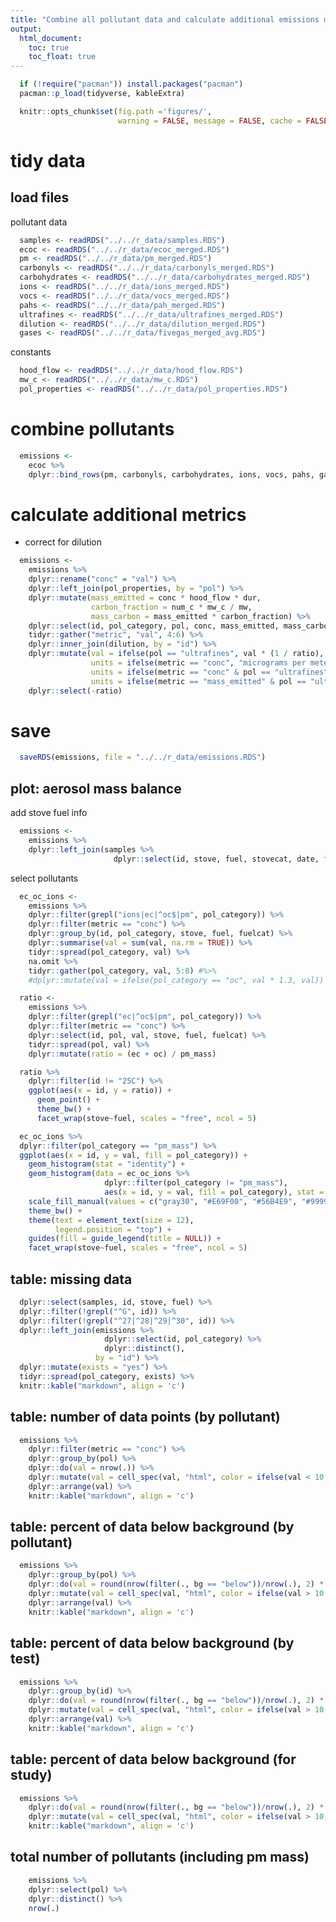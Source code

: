 ```yaml
---
title: "Combine all pollutant data and calculate additional emissions metrics"
output:
  html_document:
    toc: true
    toc_float: true
---
```


```r
  if (!require("pacman")) install.packages("pacman")
  pacman::p_load(tidyverse, kableExtra)
```

```r
  knitr::opts_chunk$set(fig.path ='figures/',
                        warning = FALSE, message = FALSE, cache = FALSE)
```

# tidy data

## load files

pollutant data

```r
  samples <- readRDS("../../r_data/samples.RDS")
  ecoc <- readRDS("../../r_data/ecoc_merged.RDS")
  pm <- readRDS("../../r_data/pm_merged.RDS")
  carbonyls <- readRDS("../../r_data/carbonyls_merged.RDS")
  carbohydrates <- readRDS("../../r_data/carbohydrates_merged.RDS")
  ions <- readRDS("../../r_data/ions_merged.RDS")
  vocs <- readRDS("../../r_data/vocs_merged.RDS")
  pahs <- readRDS("../../r_data/pah_merged.RDS")
  ultrafines <- readRDS("../../r_data/ultrafines_merged.RDS")
  dilution <- readRDS("../../r_data/dilution_merged.RDS")
  gases <- readRDS("../../r_data/fivegas_merged_avg.RDS")
```

constants

```r
  hood_flow <- readRDS("../../r_data/hood_flow.RDS")
  mw_c <- readRDS("../../r_data/mw_c.RDS")
  pol_properties <- readRDS("../../r_data/pol_properties.RDS")
```

# combine pollutants

```r
  emissions <-
    ecoc %>%
    dplyr::bind_rows(pm, carbonyls, carbohydrates, ions, vocs, pahs, gases, ultrafines)
```

# calculate additional metrics

* correct for dilution

```r
  emissions <- 
    emissions %>%
    dplyr::rename("conc" = "val") %>%
    dplyr::left_join(pol_properties, by = "pol") %>%
    dplyr::mutate(mass_emitted = conc * hood_flow * dur,
                  carbon_fraction = num_c * mw_c / mw,
                  mass_carbon = mass_emitted * carbon_fraction) %>%
    dplyr::select(id, pol_category, pol, conc, mass_emitted, mass_carbon, qc, bg) %>%
    tidyr::gather("metric", "val", 4:6) %>%
    dplyr::inner_join(dilution, by = "id") %>%
    dplyr::mutate(val = ifelse(pol == "ultrafines", val * (1 / ratio), val),
                  units = ifelse(metric == "conc", "micrograms per meter cubed", "micrograms"),
                  units = ifelse(metric == "conc" & pol == "ultrafines", "number per meter cubed", units),
                  units = ifelse(metric == "mass_emitted" & pol == "ultrafines", "number per meter cubed", units)) %>%
    dplyr::select(-ratio)
```

# save

```r
  saveRDS(emissions, file = "../../r_data/emissions.RDS")
```

## plot: aerosol mass balance

add stove fuel info

```r
  emissions <-
    emissions %>%
    dplyr::left_join(samples %>%
                       dplyr::select(id, stove, fuel, stovecat, date, fuelcat), by = "id")
```

select pollutants

```r
  ec_oc_ions <-
    emissions %>%
    dplyr::filter(grepl("ions|ec|^oc$|pm", pol_category)) %>%
    dplyr::filter(metric == "conc") %>%
    dplyr::group_by(id, pol_category, stove, fuel, fuelcat) %>%
    dplyr::summarise(val = sum(val, na.rm = TRUE)) %>%
    tidyr::spread(pol_category, val) %>%
    na.omit %>%
    tidyr::gather(pol_category, val, 5:8) #%>%
    #dplyr::mutate(val = ifelse(pol_category == "oc", val * 1.3, val))
```

```r
  ratio <-
    emissions %>%
    dplyr::filter(grepl("ec|^oc$|pm", pol_category)) %>%
    dplyr::filter(metric == "conc") %>%
    dplyr::select(id, pol, val, stove, fuel, fuelcat) %>%
    tidyr::spread(pol, val) %>%
    dplyr::mutate(ratio = (ec + oc) / pm_mass)
```

```r
  ratio %>%
    dplyr::filter(id != "25C") %>%
    ggplot(aes(x = id, y = ratio)) +
      geom_point() + 
      theme_bw() +
      facet_wrap(stove~fuel, scales = "free", ncol = 5)
```

```r
  ec_oc_ions %>%
  dplyr::filter(pol_category == "pm_mass") %>%
  ggplot(aes(x = id, y = val, fill = pol_category)) +
    geom_histogram(stat = "identity") +
    geom_histogram(data = ec_oc_ions %>%
                     dplyr::filter(pol_category != "pm_mass"),
                     aes(x = id, y = val, fill = pol_category), stat = "identity", width = 0.6) +
    scale_fill_manual(values = c("gray30", "#E69F00", "#56B4E9", "#999999")) +
    theme_bw() +
    theme(text = element_text(size = 12),
          legend.position = "top") +
    guides(fill = guide_legend(title = NULL)) +
    facet_wrap(stove~fuel, scales = "free", ncol = 5)
```

## table: missing data

```r
  dplyr::select(samples, id, stove, fuel) %>%
  dplyr::filter(!grepl("^G", id)) %>%
  dplyr::filter(!grepl("^27|^28|^29|^30", id)) %>%
  dplyr::left_join(emissions %>%
                     dplyr::select(id, pol_category) %>%
                     dplyr::distinct(),
                   by = "id") %>%
  dplyr::mutate(exists = "yes") %>%
  tidyr::spread(pol_category, exists) %>%
  knitr::kable("markdown", align = 'c')
```

## table: number of data points (by pollutant)

```r
  emissions %>%
    dplyr::filter(metric == "conc") %>%
    dplyr::group_by(pol) %>%
    dplyr::do(val = nrow(.)) %>%
    dplyr::mutate(val = cell_spec(val, "html", color = ifelse(val < 10, "red", "blue"))) %>%
    dplyr::arrange(val) %>%
    knitr::kable("markdown", align = 'c')
```

## table: percent of data below background (by pollutant)

```r
  emissions %>%
    dplyr::group_by(pol) %>%
    dplyr::do(val = round(nrow(filter(., bg == "below"))/nrow(.), 2) * 100) %>%
    dplyr::mutate(val = cell_spec(val, "html", color = ifelse(val > 10, "red", "blue"))) %>%
    dplyr::arrange(val) %>%
    knitr::kable("markdown", align = 'c')
```

## table: percent of data below background (by test)

```r
  emissions %>%
    dplyr::group_by(id) %>%
    dplyr::do(val = round(nrow(filter(., bg == "below"))/nrow(.), 2) * 100) %>%
    dplyr::mutate(val = cell_spec(val, "html", color = ifelse(val > 10, "red", "blue"))) %>%
    dplyr::arrange(val) %>%
    knitr::kable("markdown", align = 'c')
```

## table: percent of data below background (for study)

```r
  emissions %>%
    dplyr::do(val = round(nrow(filter(., bg == "below"))/nrow(.), 2) * 100) %>%
    dplyr::mutate(val = cell_spec(val, "html", color = ifelse(val > 10, "red", "blue"))) %>%
    knitr::kable("markdown", align = 'c')
```

## total number of pollutants (including pm mass)

```r
    emissions %>%
    dplyr::select(pol) %>%
    dplyr::distinct() %>%
    nrow(.)
```
